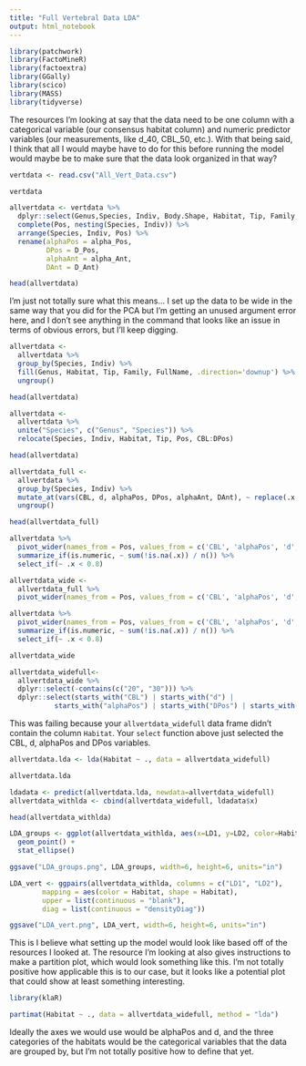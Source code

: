 ```yaml
---
title: "Full Vertebral Data LDA"
output: html_notebook
---
```




```r
library(patchwork)
library(FactoMineR)
library(factoextra)
library(GGally)
library(scico)
library(MASS)
library(tidyverse)
```

The resources I'm looking at say that the data need to be one column with a categorical variable (our consensus habitat column) and numeric predictor variables (our measurements, like d_40, CBL_50, etc.). With that being said, I think that all I would maybe have to do for this before running the model would maybe be to make sure that the data look organized in that way?

```r
vertdata <- read.csv("All_Vert_Data.csv")

vertdata
```

```r
allvertdata <- vertdata %>%
  dplyr::select(Genus,Species, Indiv, Body.Shape, Habitat, Tip, Family, FullName, Pos, CBL, d, alpha_Pos, D_Pos, alpha_Ant, D_Ant) %>%
  complete(Pos, nesting(Species, Indiv)) %>%
  arrange(Species, Indiv, Pos) %>%
  rename(alphaPos = alpha_Pos,
         DPos = D_Pos,
         alphaAnt = alpha_Ant,
         DAnt = D_Ant)

head(allvertdata)
```
I'm just not totally sure what this means... I set up the data to be wide in the same way that you did for the PCA but I'm getting an unused argument error here, and I don't see anything in the command that looks like an issue in terms of obvious errors, but I'll keep digging.

```r
allvertdata <-
  allvertdata %>%
  group_by(Species, Indiv) %>%
  fill(Genus, Habitat, Tip, Family, FullName, .direction='downup') %>%
  ungroup()

head(allvertdata)
```

```r
allvertdata <-
  allvertdata %>%
  unite("Species", c("Genus", "Species")) %>%
  relocate(Species, Indiv, Habitat, Tip, Pos, CBL:DPos)

head(allvertdata)
```

```r
allvertdata_full <-
  allvertdata %>%
  group_by(Species, Indiv) %>%
  mutate_at(vars(CBL, d, alphaPos, DPos, alphaAnt, DAnt), ~ replace(.x, is.na(.x), mean(.x, na.rm=TRUE))) %>%
  ungroup()

head(allvertdata_full)
```

```r
allvertdata %>%
  pivot_wider(names_from = Pos, values_from = c('CBL', 'alphaPos', 'd', 'DPos', 'alphaAnt', 'DAnt')) %>%
  summarize_if(is.numeric, ~ sum(!is.na(.x)) / n()) %>%
  select_if(~ .x < 0.8)
```

```r
allvertdata_wide <-
  allvertdata_full %>%
  pivot_wider(names_from = Pos, values_from = c('CBL', 'alphaPos', 'd', 'DPos', 'alphaAnt', 'DAnt'))
```

```r
allvertdata %>%
  pivot_wider(names_from = Pos, values_from = c('CBL', 'alphaPos', 'd', 'DPos', 'alphaAnt', 'DAnt')) %>%
  summarize_if(is.numeric, ~ sum(!is.na(.x)) / n()) %>%
  select_if(~ .x < 0.8)
```

```r
allvertdata_wide
```

```r
allvertdata_widefull<- 
  allvertdata_wide %>%
  dplyr::select(-contains(c("20", "30"))) %>%
  dplyr::select(starts_with("CBL") | starts_with("d") | 
           starts_with("alphaPos") | starts_with("DPos") | starts_with("alphaAnt") | starts_with("DAnt"), Habitat)
```

This was failing because your `allvertdata_widefull` data frame didn't contain the column `Habitat`. Your `select` function above just selected the CBL, d, alphaPos and DPos variables.
```r
allvertdata.lda <- lda(Habitat ~ ., data = allvertdata_widefull)

allvertdata.lda
```

```r
ldadata <- predict(allvertdata.lda, newdata=allvertdata_widefull)
allvertdata_withlda <- cbind(allvertdata_widefull, ldadata$x)

head(allvertdata_withlda)
```

```r
LDA_groups <- ggplot(allvertdata_withlda, aes(x=LD1, y=LD2, color=Habitat)) +
  geom_point() +
  stat_ellipse()
```

```r
ggsave("LDA_groups.png", LDA_groups, width=6, height=6, units="in")
```


```r
LDA_vert <- ggpairs(allvertdata_withlda, columns = c("LD1", "LD2"),
        mapping = aes(color = Habitat, shape = Habitat),
        upper = list(continuous = "blank"),
        diag = list(continuous = "densityDiag"))
```

```r
ggsave("LDA_vert.png", LDA_vert, width=6, height=6, units="in")
```


This is I believe what setting up the model would look like based off of the resources I looked at. The resource I'm looking at also gives instructions to make a partition plot, which would look something like this. I'm not totally positive how applicable this is to our case, but it looks like a potential plot that could show at least something interesting.


```r
library(klaR)
```

```r
partimat(Habitat ~ ., data = allvertdata_widefull, method = "lda")
```

Ideally the axes we would use would be alphaPos and d, and the three categories of the habitats would be the categorical variables that the data are grouped by, but I'm not totally positive how to define that yet.




